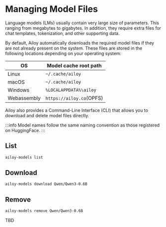 # Managing Model Files

Language models (LMs) usually contain very large size of parameters.
This ranging from megabytes to gigabytes.
In addition, they require extra files for chat templates, tokenization, and other supporting data.

By default, Ailoy automatically downloads the required model files if they are not already present on the system.
These files are stored in the following locations depending on your operating system:

| OS | Model cache root path |
|---|---|
| Linux | `~/.cache/ailoy` |
| macOS | `~/.cache/ailoy` |
| Windows | `%LOCALAPPDATA%\ailoy` |
| Webassembly | `https://ailoy.co`(OPFS) |

Ailoy also provides a Command-Line Interface (CLI) that allows you to download and delete model files directly.

:::info
Model names follow the same naming convention as those registered on HuggingFace.
:::

## List

<CodeTabs>

```bash
ailoy-models list
```

</CodeTabs>


## Download

<CodeTabs>

```bash
ailoy-models download Qwen/Qwen3-0.6B
```

</CodeTabs>

## Remove

<CodeTabs>

```bash
ailoy-models remove Qwen/Qwen3-0.6B
```

</CodeTabs>

TBD
